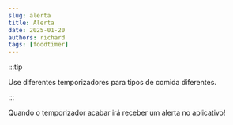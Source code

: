 ```yaml
---
slug: alerta
title: Alerta
date: 2025-01-20
authors: richard
tags: [foodtimer]
---
```


:::tip

Use diferentes temporizadores para tipos de comida diferentes.

:::

Quando o temporizador acabar irá receber um alerta no aplicativo!

